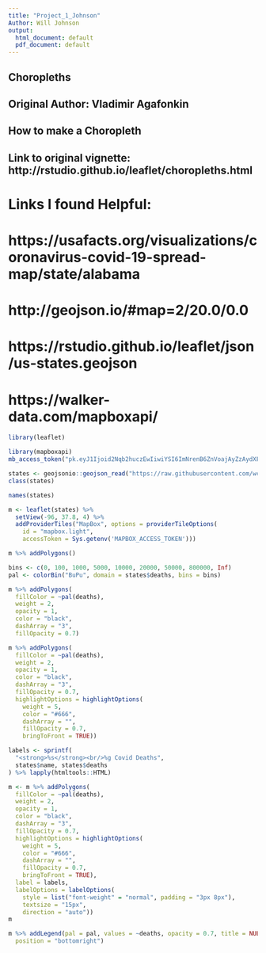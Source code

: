```yaml
---
title: "Project_1_Johnson"
Author: Will Johnson
output:
  html_document: default
  pdf_document: default
---
```

## Choropleths
## Original Author: Vladimir Agafonkin
## How to make a Choropleth
## Link to original vignette: http://rstudio.github.io/leaflet/choropleths.html

# Links I found Helpful:

# https://usafacts.org/visualizations/coronavirus-covid-19-spread-map/state/alabama
# http://geojson.io/#map=2/20.0/0.0
# https://rstudio.github.io/leaflet/json/us-states.geojson
# https://walker-data.com/mapboxapi/

```r
library(leaflet)

library(mapboxapi)
mb_access_token("pk.eyJ1Ijoid2Nqb2huczEwIiwiYSI6ImNrenB6ZnVoajAyZzAydXFrNmg1MDN0OWMifQ.nPOd15r7dYQyq3KGOnZk8Q", install = TRUE, overwrite = TRUE)
```


```r
states <- geojsonio::geojson_read("https://raw.githubusercontent.com/wcjohns10/comma/main/final.geojson", what = "sp")
class(states)
```

```r
names(states)
```

```r
m <- leaflet(states) %>%
  setView(-96, 37.8, 4) %>%
  addProviderTiles("MapBox", options = providerTileOptions(
    id = "mapbox.light",
    accessToken = Sys.getenv('MAPBOX_ACCESS_TOKEN')))
```

```r
m %>% addPolygons()
```

```r
bins <- c(0, 100, 1000, 5000, 10000, 20000, 50000, 800000, Inf)
pal <- colorBin("BuPu", domain = states$deaths, bins = bins)

m %>% addPolygons(
  fillColor = ~pal(deaths),
  weight = 2,
  opacity = 1,
  color = "black",
  dashArray = "3",
  fillOpacity = 0.7)
```

```r
m %>% addPolygons(
  fillColor = ~pal(deaths),
  weight = 2,
  opacity = 1,
  color = "black",
  dashArray = "3",
  fillOpacity = 0.7,
  highlightOptions = highlightOptions(
    weight = 5,
    color = "#666",
    dashArray = "",
    fillOpacity = 0.7,
    bringToFront = TRUE))
```

```r
labels <- sprintf(
  "<strong>%s</strong><br/>%g Covid Deaths",
  states$name, states$deaths
) %>% lapply(htmltools::HTML)

m <- m %>% addPolygons(
  fillColor = ~pal(deaths),
  weight = 2,
  opacity = 1,
  color = "black",
  dashArray = "3",
  fillOpacity = 0.7,
  highlightOptions = highlightOptions(
    weight = 5,
    color = "#666",
    dashArray = "",
    fillOpacity = 0.7,
    bringToFront = TRUE),
  label = labels,
  labelOptions = labelOptions(
    style = list("font-weight" = "normal", padding = "3px 8px"),
    textsize = "15px",
    direction = "auto"))
m
```

```r
m %>% addLegend(pal = pal, values = ~deaths, opacity = 0.7, title = NULL,
  position = "bottomright")
```

